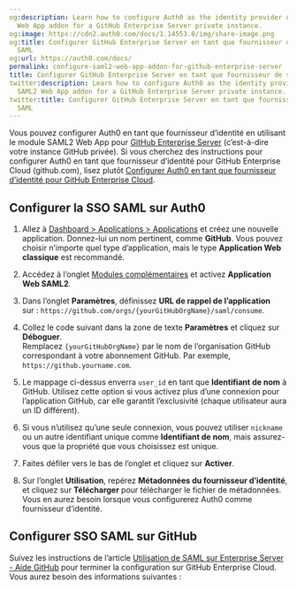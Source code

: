 ```yaml
---
og:description: Learn how to configure Auth0 as the identity provider using the SAML2
  Web App addon for a GitHub Enterprise Server private instance.
og:image: https://cdn2.auth0.com/docs/1.14553.0/img/share-image.png
og:title: Configurer GitHub Enterprise Server en tant que fournisseur de services
  SAML
og:url: https://auth0.com/docs/
permalink: configure-saml2-web-app-addon-for-github-enterprise-server
title: Configurer GitHub Enterprise Server en tant que fournisseur de services SAML
twitter:description: Learn how to configure Auth0 as the identity provider using the
  SAML2 Web App addon for a GitHub Enterprise Server private instance.
twitter:title: Configurer GitHub Enterprise Server en tant que fournisseur de services
  SAML
---
```


Vous pouvez configurer Auth0 en tant que fournisseur d’identité en utilisant le module SAML2 Web App pour [GitHub Enterprise Server](https://help.github.com/en/enterprise/2.16/admin/user-management/using-saml) (c’est-à-dire votre instance GitHub privée). Si vous cherchez des instructions pour configurer Auth0 en tant que fournisseur d’identité pour GitHub Enterprise Cloud (github.com), lisez plutôt [Configurer Auth0 en tant que fournisseur d’identité pour GitHub Enterprise Cloud](/saml-configuration/configure-auth0-saml-identity-provider/configure-saml2-web-app-addon-for-github-enterprise-cloud).

## Configurer la SSO SAML sur Auth0

1. Allez à [Dashboard > Applications > Applications](%24%7Bmanage_url%7D/#/applications) et créez une nouvelle application. Donnez-lui un nom pertinent, comme **GitHub**. Vous pouvez choisir n’importe quel type d’application, mais le type **Application Web classique** est recommandé.
2. Accédez à l’onglet [Modules complémentaires](%24%7Bmanage_url%7D/#/applications/%24%7Baccount.clientId%7D/addons) et activez **Application Web SAML2**.
3. Dans l’onglet **Paramètres**, définissez **URL de rappel de l’application** sur : `https://github.com/orgs/{yourGitHubOrgName}/saml/consume`.
4. Collez le code suivant dans la zone de texte **Paramètres** et cliquez sur **Déboguer**.  
Remplacez `{yourGitHubOrgName}` par le nom de l’organisation GitHub correspondant à votre abonnement GitHub. Par exemple, `https://github.yourname.com`.

1. Le mappage ci-dessus enverra `user_id` en tant que **Identifiant de nom** à GitHub. Utilisez cette option si vous activez plus d’une connexion pour l’application GitHub, car elle garantit l’exclusivité (chaque utilisateur aura un ID différent).
2. Si vous n’utilisez qu’une seule connexion, vous pouvez utiliser `nickname` ou un autre identifiant unique comme **Identifiant de nom**, mais assurez-vous que la propriété que vous choisissez est unique.
5. Faites défiler vers le bas de l’onglet et cliquez sur **Activer**.
6. Sur l’onglet **Utilisation**, repérez **Métadonnées du fournisseur d’identité**, et cliquez sur **Télécharger** pour télécharger le fichier de métadonnées. Vous en aurez besoin lorsque vous configurerez Auth0 comme fournisseur d’identité.

## Configurer SSO SAML sur GitHub

Suivez les instructions de l’article [Utilisation de SAML sur Enterprise Server - Aide GitHub](https://help.github.com/en/enterprise/admin/user-management/using-saml#configuring-saml-settings) pour terminer la configuration sur GitHub Enterprise Cloud. Vous aurez besoin des informations suivantes :